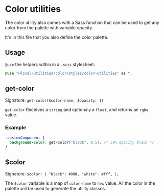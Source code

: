 
<Meta title="utilities/color/styles/color-utilities" />

# Color utilities

The color utility also comes with a Sass function that can be used to get any color from the palette with variable opacity.

It's in this file that you also define the color palette.

## Usage

`@use` the helpers within in a `.scss` stylesheet:

```css filename="utilities/your-component/your-component.module.scss"
@use "@local/utilities/color/styles/color-utilities" as *;
```

## get-color

Signature: `get-color($color-name, $opacity: 1)`

`get-color` Receives a `string` and optionaly a `float`, and returns an `rgba` value.

### Example

```css
.customComponent {
  background-color: get-color("black", 0.5); /* 50% opacity black */
}
```

## $color

Signature: `$color: (
  "black": #000,
  "white": #fff,
);`

The `$color` variable is a map of `color-name` to `hex` value. All the color in the palette will be used to generate the utility classes.
